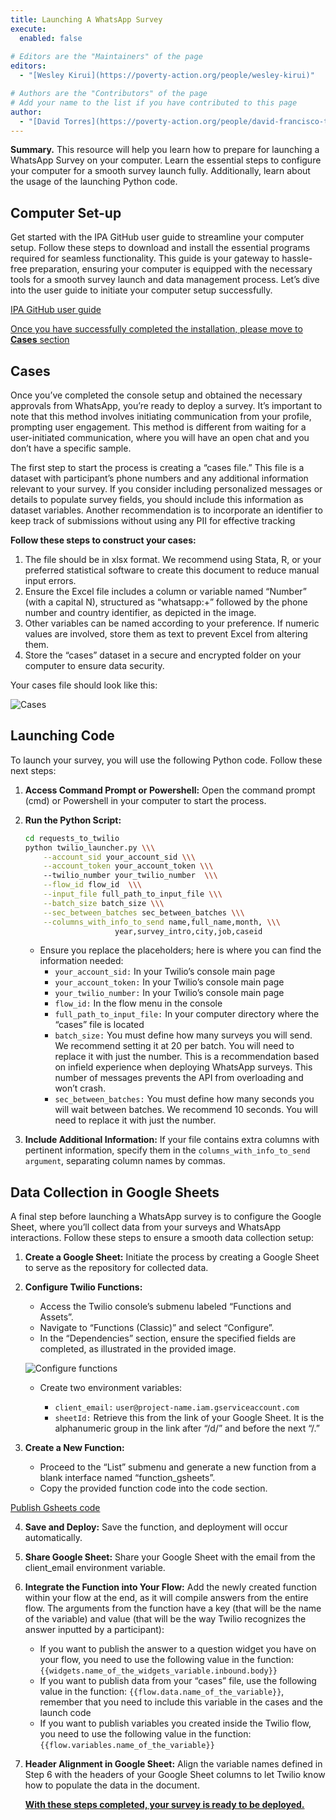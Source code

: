 ```yaml
---
title: Launching A WhatsApp Survey
execute: 
  enabled: false
  
# Editors are the "Maintainers" of the page
editors:
  - "[Wesley Kirui](https://poverty-action.org/people/wesley-kirui)"

# Authors are the "Contributors" of the page
# Add your name to the list if you have contributed to this page
author:
  - "[David Torres](https://poverty-action.org/people/david-francisco-torres-leon)"
---
```


**Summary.** This resource will help you learn how to prepare for launching a WhatsApp Survey on your computer. Learn the essential steps to configure your computer for a smooth survey launch fully. Additionally, learn about the usage of the launching Python code.

## Computer Set-up
Get started with the IPA GitHub user guide to streamline your computer setup. Follow these steps to download and install the essential programs required for seamless functionality. This guide is your gateway to hassle-free preparation, ensuring your computer is equipped with the necessary tools for a smooth survey launch and data management process. Let's dive into the user guide to initiate your computer setup successfully.

::: {.custom-font}
[IPA GitHub user guide](https://github.com/PovertyAction/requests_to_twilio)
:::


[Once you have successfully completed the installation, please move to **Cases** section]{.underline}

## Cases
Once you've completed the console setup and obtained the necessary approvals from WhatsApp, you're ready to deploy a survey. It's important to note that this method involves initiating communication from your profile, prompting user engagement. This method is different from waiting for a user-initiated communication, where you will have an open chat and you don't have a specific sample. 

The first step to start the process is creating a "cases file." This file is a dataset with participant's phone numbers and any additional information relevant to your survey. If you consider including personalized messages or details to populate survey fields, you should include this information as dataset variables. Another recommendation is to incorporate an identifier to keep track of submissions without using any PII for effective tracking

**Follow these steps to construct your cases:**

1. The file should be in xlsx format. We recommend using Stata, R, or your preferred statistical software to create this document to reduce manual input errors.
2. Ensure the Excel file includes a column or variable named "Number" (with a capital N), structured as "whatsapp:+" followed by the phone number and country identifier, as depicted in the image.
3. Other variables can be named according to your preference. If numeric values are involved, store them as text to prevent Excel from altering them.
4. Store the "cases" dataset in a secure and encrypted folder on your computer to ensure data security.

Your cases file should look like this:

![](../../../assets/images/data_collection_methods/whatsapp/whatsapp_survey_cases.png "Cases")

## Launching Code

To launch your survey, you will use the following Python code. Follow these next steps:

1. **Access Command Prompt or Powershell:** Open the command prompt (cmd) or Powershell in your computer to start the process.
2. **Run the Python Script:**
 

    ```bash
    cd requests_to_twilio
    python twilio_launcher.py \\\
        --account_sid your_account_sid \\\
        --account_token your_account_token \\\ 
        --twilio_number your_twilio_number  \\\
        --flow_id flow_id  \\\
        --input_file full_path_to_input_file \\\
        --batch_size batch_size \\\
        --sec_between_batches sec_between_batches \\\
        --columns_with_info_to_send name,full_name,month, \\\
                        year,survey_intro,city,job,caseid 
    ```

    - Ensure you replace the placeholders; here is where you can find the information needed:
        - `your_account_sid:` In your Twilio's console main page
        - `your_account_token:` In your Twilio's console main page
        - `your_twilio_number:` In your Twilio's console main page
        - `flow_id:` In the flow menu in the console
        - `full_path_to_input_file:` In your computer directory where the "cases" file is located
        - `batch_size:` You must define how many surveys you will send. We recommend setting it at 20 per batch. You will need to replace it with just the number. This is a recommendation based on infield experience when deploying WhatsApp surveys. This number of messages prevents the API from overloading and won't crash.
        - `sec_between_batches:` You must define how many seconds you will wait between batches. We recommend 10 seconds. You will need to replace it with just the number.

3. **Include Additional Information:** If your file contains extra columns with pertinent information, specify them  in the `columns_with_info_to_send argument`, separating column names by commas.


## Data Collection in Google Sheets

A final step before launching a WhatsApp survey is to configure the Google Sheet, where you'll collect data from your surveys and WhatsApp interactions. Follow these steps to ensure a smooth data collection setup:

1. **Create a Google Sheet:** Initiate the process by creating a Google Sheet to serve as the repository for collected data.
2. **Configure Twilio Functions:**
    - Access the Twilio console's submenu labeled "Functions and Assets".
    - Navigate to "Functions (Classic)" and select "Configure".
    - In the "Dependencies" section, ensure the specified fields are completed, as illustrated in the provided image.

    ![](../../../assets/images/data_collection_methods/whatsapp/twilio_functions_configuration.png "Configure functions")

    - Create two environment variables:

        - `client_email:` `user@project-name.iam.gserviceaccount.com`
        - `sheetId:` Retrieve this from the link of your Google Sheet. It is the alphanumeric group in the link after "/d/" and before the next "/."

3. **Create a New Function:**
    - Proceed to the "List" submenu and generate a new function from a blank interface named "function_gsheets".
    - Copy the provided function code into the code section.

::: {.custom-font}
[Publish Gsheets code](https://github.com/PovertyAction/requests_to_twilio/blob/master/publish_gsheets)
:::

4. **Save and Deploy:** Save the function, and deployment will occur automatically.
5. **Share Google Sheet:** Share your Google Sheet with the email from the client_email environment variable.
6. **Integrate the Function into Your Flow:**
    Add the newly created function within your flow at the end, as it will compile answers from the entire flow.
    The arguments from the function have a key (that will be the name of the variable) and value (that will be the way Twilio recognizes the answer inputted by a participant):
     - If you want to publish the answer to a question widget you have on your flow, you need to use the following value in the function: `{{widgets.name_of_the_widgets_variable.inbound.body}}`
     - If you want to publish data from your "cases" file, use the following value in the function: `{{flow.data.name_of_the_variable}}`, remember that you need to include this variable in the cases and the launch code
     - If you want to publish variables you created inside the Twilio flow, you need to use the following value in the function: `{{flow.variables.name_of_the_variable}}`
7. **Header Alignment in Google Sheet:** Align the variable names defined in Step 6 with the headers of your Google Sheet columns to let Twilio know how to populate the data in the document.

    **[With these steps completed, your survey is ready to be deployed.]{.underline}**

